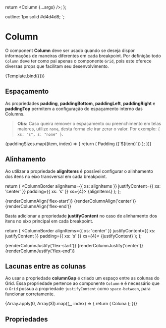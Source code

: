 
<Meta title="Design System/Atoms/Column" component={Column} />

  return <Column {...args} />;
};

  outline: 1px solid #d4d4d8;
`;

# Column

O component **Column** deve ser usado quando se deseja dispor informações de maneiras diferentes em cada breakpoint. Por definição todo `Column` deve ter como pai apenas o componente `Grid`, pois este oferece diversas props que facilitam seu desenvolvimento.

<Canvas>
  <Story name="Default" args={{ children: 'Exemplo de componente Column' }}>
    {Template.bind({})}
  </Story>
</Canvas>

## Espaçamento

As propriedades **padding**, **paddingBottom**, **paddingLeft**, **paddingRight** e **paddingTop** permitem a configuração do espaçamento interno das Columns.

> **Obs:** Caso queira remover o espaçamento ou preenchimento em telas maiores, utilize `none`, desta forma ele irar zerar o valor. Por exemplo: `{ xs: "s", s: "none" }`.


<Story name="Padding">
  <Grid paddingTop={{ xs: 'xs' }} paddingBottom={{ xs: 'l' }}>
    {paddingSizes.map((item, index) => {
      return (
        <ColumnBorder
          alignItems={{ xs: 'center' }}
          justifyContent={{ xs: 'center' }}
          key={`column-${index - 1}`}
          padding={{ xs: item }}
        >
          <Text as="b">Padding ({`${item}`})</Text>
        </ColumnBorder>
      );
    })}
  </Grid>
</Story>

## Alinhamento

Ao utilizar a propriedade **alignItems** é possível configurar o alinhamento dos itens no eixo transversal em cada breakpoint.

  return (
    <ColumnBorder alignItems={{ xs: alignItems }} justifyContent={{ xs: 'center' }} padding={{ xs: 's' }} xs={4}>
      <Text as="b">{alignItems}</Text>
    </ColumnBorder>
  );
};

<Story name="AlignItems">
  <Grid paddingTop={{ xs: 'xs' }} paddingBottom={{ xs: 'xs' }}>
    {renderColumnAlign('flex-start')}
    {renderColumnAlign('center')}
    {renderColumnAlign('flex-end')}
  </Grid>
</Story>

Basta adicionar a propriedade **justifyContent** no caso de alinhamento dos itens no eixo principal em cada breakpoint.

  return (
    <ColumnBorder alignItems={{ xs: 'center' }} justifyContent={{ xs: justifyContent }} padding={{ xs: 's' }} xs={4}>
      <Text as="b">{justifyContent}</Text>
    </ColumnBorder>
  );
};

<Story name="JustifyContent">
  <Grid paddingTop={{ xs: 'xs' }} paddingBottom={{ xs: 'l' }}>
    {renderColumnJustify('flex-start')}
    {renderColumnJustify('center')}
    {renderColumnJustify('flex-end')}
  </Grid>
</Story>

## Lacunas entre as colunas

Ao usar a propriedade **columnGap** é criado um espaço entre as colunas do Grid. Essa propriedade pertence ao componente `Column` e é necessário que o `Grid` possua a propriedade `justifyContent` como `space-between`, para funcionar corretamente.

<Story name="ColumnGap">
  <Grid paddingTop={{ xs: 'xs' }} paddingBottom={{ xs: 'l' }} justifyContent={{ xs: 'space-between' }}>
    {Array.apply(0, Array(3)).map((_, index) => {
      return (
        <ColumnBorder
          alignItems={{ xs: 'center' }}
          justifyContent={{ xs: 'center' }}
          padding={{ xs: 's' }}
          xs={4}
          columnGap={true}
          key={`column-${index - 1}`}
        >
          <Text as="b">Coluna</Text>
        </ColumnBorder>
      );
    })}
  </Grid>
</Story>

## Propriedades

<ArgsTable story="Default" />
